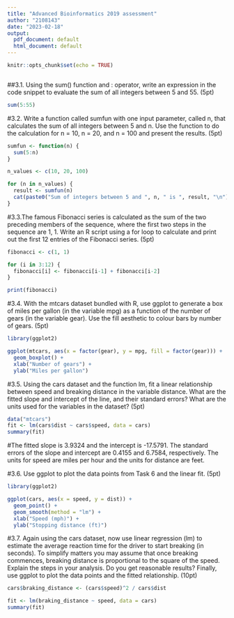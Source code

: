 ---
title: "Advanced Bioinformatics 2019 assessment"
author: "2108143"
date: "2023-02-18"
output:
  pdf_document: default
  html_document: default
---

```{r setup, include=FALSE}
knitr::opts_chunk$set(echo = TRUE)
```


```{r cars}

```

##3.1. Using the sum() function and : operator, write an expression in the code snippet to evaluate the sum of all integers between 5 and 55. (5pt)

```{r pressure, echo=FALSE}
sum(5:55)

```

#3.2. Write a function called sumfun with one input parameter, called n, that calculates the sum of all integers between 5 and n. Use the function to do the calculation for n = 10, n = 20, and n = 100 and present the results. (5pt)

```{r}
sumfun <- function(n) {
  sum(5:n)
}

n_values <- c(10, 20, 100)

for (n in n_values) {
  result <- sumfun(n)
  cat(paste0("Sum of integers between 5 and ", n, " is ", result, "\n"))
}
```
#3.3.The famous Fibonacci series is calculated as the sum of the two preceding members of the sequence, where the first two steps in the sequence are 1, 1. Write an R script using a for loop to calculate and print out the first 12 entries of the Fibonacci series. (5pt)

```{r}
fibonacci <- c(1, 1)

for (i in 3:12) {
  fibonacci[i] <- fibonacci[i-1] + fibonacci[i-2]
}

print(fibonacci)
```

#3.4. With the mtcars dataset bundled with R, use ggplot to generate a box of miles per gallon (in the variable mpg) as a function of the number of gears (in the variable gear). Use the fill aesthetic to colour bars by number of gears. (5pt)

```{r}
library(ggplot2)

ggplot(mtcars, aes(x = factor(gear), y = mpg, fill = factor(gear))) +
  geom_boxplot() +
  xlab("Number of gears") +
  ylab("Miles per gallon")
```

#3.5. Using the cars dataset and the function lm, fit a linear relationship between speed and breaking distance in the variable distance. What are the fitted slope and intercept of the line, and their standard errors? What are the units used for the variables in the dataset? (5pt)

```{r}
data("mtcars")
fit <- lm(cars$dist ~ cars$speed, data = cars)
summary(fit)

```
#The fitted slope is 3.9324 and the intercept is -17.5791. The standard errors of the slope and intercept are 0.4155 and 6.7584, respectively. The units for speed are miles per hour and the units for distance are feet.



#3.6. Use ggplot to plot the data points from Task 6 and the linear fit. (5pt)

```{r}
library(ggplot2)

ggplot(cars, aes(x = speed, y = dist)) +
  geom_point() +
  geom_smooth(method = "lm") +
  xlab("Speed (mph)") +
  ylab("Stopping distance (ft)")

```


#3.7. Again using the cars dataset, now use linear regression (lm) to estimate the average reaction time for the driver to start breaking (in seconds). To simplify matters you may assume that once breaking commences, breaking distance is proportional to the square of the speed. Explain the steps in your analysis. Do you get reasonable results? Finally, use ggplot to plot the data points and the fitted relationship. (10pt)

```{r}
cars$braking_distance <- (cars$speed)^2 / cars$dist

fit <- lm(braking_distance ~ speed, data = cars)
summary(fit)

```

